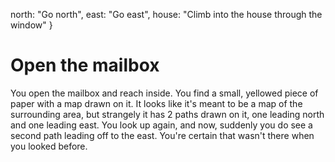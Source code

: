   north: "Go north",
  east: "Go east",
  house: "Climb into the house through the window"
}


# Open the mailbox

You open the mailbox and reach inside. You find a small, yellowed piece of paper
with a map drawn on it. It looks like it's meant to be a map of the surrounding
area, but strangely it has 2 paths drawn on it, one leading north and one
leading east. You look up again, and now, suddenly you do see a second path
leading off to the east. You're certain that wasn't there when you looked
before.

